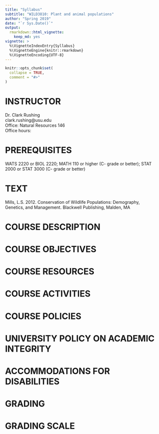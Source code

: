 ```yaml
---
title: "Syllabus"
subtitle: "WILD3810: Plant and animal populations"
author: "Spring 2019"
date: "`r Sys.Date()`"
output: 
  rmarkdown::html_vignette:
    keep_md: yes
vignette: >
  %\VignetteIndexEntry{Syllabus}
  %\VignetteEngine{knitr::rmarkdown}
  %\VignetteEncoding{UTF-8}
---
```


```r
knitr::opts_chunk$set(
  collapse = TRUE,
  comment = "#>"
)
```

# INSTRUCTOR
Dr. Clark Rushing  
clark.rushing@usu.edu  
Office: Natural Resources 146  
Office hours: 

# PREREQUISITES
WATS 2220 or BIOL 2220; MATH 110 or higher (C- grade or better); STAT 2000 or STAT 3000 (C- grade or better)

# TEXT
Mills, L.S. 2012. Conservation of Wildlife Populations: Demography, Genetics, and Management.
Blackwell Publishing, Malden, MA

# COURSE DESCRIPTION

# COURSE OBJECTIVES

# COURSE RESOURCES

# COURSE ACTIVITIES

# COURSE POLICIES

# UNIVERSITY POLICY ON ACADEMIC INTEGRITY

# ACCOMMODATIONS FOR DISABILITIES

# GRADING

# GRADING SCALE

